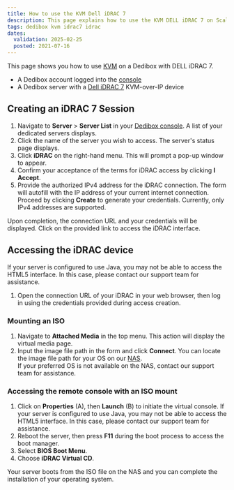 ```yaml
---
title: How to use the KVM Dell iDRAC 7
description: This page explains how to use the KVM DELL iDRAC 7 on Scaleway Dedibox.
tags: dedibox kvm idrac7 idrac
dates:
  validation: 2025-02-25
  posted: 2021-07-16
---
```




This page shows you how to use [KVM](/dedibox-kvm-over-ip/concepts/#kvm-over-ip) on a Dedibox with DELL iDRAC 7.

<Requirements />

- A Dedibox account logged into the [console](https://console.online.net)
- A Dedibox server with a [Dell iDRAC 7](https://www.dell.com/support/manuals/en-us/integrated-dell-remote-access-cntrllr-7-v1.50.50/idrac7ug1.50.50-v1/overview) KVM-over-IP device

## Creating an iDRAC 7 Session

1. Navigate to **Server** > **Server List** in your [Dedibox console](https://console.online.net). A list of your dedicated servers displays.
2. Click the name of the server you wish to access. The server's status page displays.
3. Click **iDRAC** on the right-hand menu. This will prompt a pop-up window to appear.
   <Lightbox image={image} alt="" />
4. Confirm your acceptance of the terms for iDRAC access by clicking **I Accept**.
5. Provide the authorized IPv4 address for the iDRAC connection. The form will autofill with the IP address of your current internet connection. Proceed by clicking **Create** to generate your credentials.
   <Message type="note">
     Currently, only IPv4 addresses are supported.
   </Message>

Upon completion, the connection URL and your credentials will be displayed. Click on the provided link to access the iDRAC interface.

## Accessing the iDRAC device

<Message type="note">
  If your server is configured to use Java, you may not be able to access the HTML5 interface. In this case, please contact our support team for assistance.
</Message>

1. Open the connection URL of your iDRAC in your web browser, then log in using the credentials provided during access creation.

### Mounting an ISO

1. Navigate to **Attached Media** in the top menu. This action will display the virtual media page.
   <Lightbox image={image2} alt="" />
2. Input the image file path in the form and click **Connect**.
   <Lightbox image={image3} alt="" />
   <Message type="tip">
     You can locate the image file path for your OS on our [NAS](http://virtualmedia.online.net). <br />
     If your preferred OS is not available on the NAS, contact our support team for assistance.
   </Message>

### Accessing the remote console with an ISO mount

1. Click on **Properties** (A), then **Launch** (B) to initiate the virtual console.
   <Lightbox image={image4} width="" />
   <Message type="note">
   If your server is configured to use Java, you may not be able to access the HTML5 interface. In this case, please contact our support team for assistance.
   </Message>
2. Reboot the server, then press **F11** during the boot process to access the boot manager.
3. Select **BIOS Boot Menu**.
   <Lightbox image={image5} width="" />
4. Choose **iDRAC Virtual CD**.
   <Lightbox image={image6} width="" />

Your server boots from the ISO file on the NAS and you can complete the installation of your operating system.
